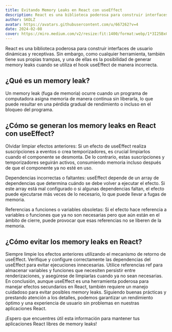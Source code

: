 ```yaml
---
title: Evitando Memory Leaks en React con useEffect
description: React es una biblioteca poderosa para construir interfaces de usuario dinámicas y receptivas. Sin embargo, como cualquier herramienta, también tiene sus propias trampas, y una de ellas es la posibilidad de generar memory leaks cuando se utiliza el hook useEffect de manera incorrecta.
author: SKOLZ
avatar: https://avatars.githubusercontent.com/u/667262?v=4
date: 2024-02-08
cover: https://miro.medium.com/v2/resize:fit:1400/format:webp/1*3I25BxGM_1-2B9Uw87pt1A.jpeg
---
```


React es una biblioteca poderosa para construir interfaces de usuario dinámicas y receptivas. Sin embargo, como cualquier herramienta, también tiene sus propias trampas, y una de ellas es la posibilidad de generar memory leaks cuando se utiliza el hook useEffect de manera incorrecta.

## ¿Qué es un memory leak?

Un memory leak (fuga de memoria) ocurre cuando un programa de computadora asigna memoria de manera continua sin liberarla, lo que puede resultar en una pérdida gradual de rendimiento o incluso en el bloqueo del programa.

## ¿Cómo se generan los memory leaks en React con useEffect?

Olvidar limpiar efectos anteriores: Si un efecto de useEffect realiza suscripciones a eventos o crea temporizadores, es crucial limpiarlos cuando el componente se desmonta. De lo contrario, estas suscripciones y temporizadores seguirán activos, consumiendo memoria incluso después de que el componente ya no esté en uso.

Dependencias incorrectas o faltantes: useEffect depende de un array de dependencias que determina cuándo se debe volver a ejecutar el efecto. Si este array está mal configurado o si algunas dependencias faltan, el efecto puede ejecutarse más veces de lo necesario, lo que puede llevar a fugas de memoria.

Referencias a funciones o variables obsoletas: Si el efecto hace referencia a variables o funciones que ya no son necesarias pero que aún están en el ámbito de cierre, puede provocar que esas referencias no se liberen de la memoria.

## ¿Cómo evitar los memory leaks en React?

Siempre limpie los efectos anteriores utilizando el mecanismo de retorno de useEffect.
Verifique y configure correctamente las dependencias del useEffect para evitar ejecuciones innecesarias.
Utilice referencias ref para almacenar variables y funciones que necesiten persistir entre renderizaciones, y asegúrese de limpiarlas cuando ya no sean necesarias.
En conclusión, aunque useEffect es una herramienta poderosa para manejar efectos secundarios en React, también requiere un manejo cuidadoso para evitar posibles memory leaks. Siguiendo buenas prácticas y prestando atención a los detalles, podemos garantizar un rendimiento óptimo y una experiencia de usuario sin problemas en nuestras aplicaciones React.

¡Espero que encuentres útil esta información para mantener tus aplicaciones React libres de memory leaks!
